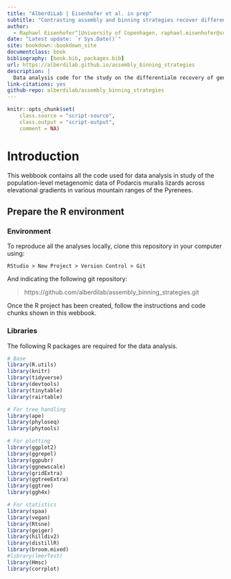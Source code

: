 ```yaml
---
title: "AlberdiLab | Eisenhofer et al. in prep"
subtitle: "Contrasting assembly and binning strategies recover different genome catalogues "
author:
  - Raphael Eisenhofer^[University of Copenhagen, raphael.eisenhofer@sund.ku.dk], Ostaizka Aizpurua^[University of Copenhagen, ostaizka.aizpurua@sund.ku.dk], Antton Alberdi^[University of Copenhagen, antton.alberdi@sund.ku.dk]
date: "Latest update: `r Sys.Date()`"
site: bookdown::bookdown_site
documentclass: book
bibliography: [book.bib, packages.bib]
url: https://alberdilab.github.io/assembly_binning_strategies
description: |
  Data analysis code for the study on the differentialm recovery of genome catalogues depending on assembly and binning strategies.
link-citations: yes
github-repo: alberdilab/assembly_binning_strategies
---
```


```r
knitr::opts_chunk$set(
    class.source = "script-source",
    class.output = "script-output",
    comment = NA)
```

# Introduction

This webbook contains all the code used for data analysis in study of the population-level metagenomic data of Podarcis muralis lizards across elevational gradients in various mountain ranges of the Pyrenees.

## Prepare the R environment

### Environment

To reproduce all the analyses locally, clone this repository in your computer using:

```
RStudio > New Project > Version Control > Git
```

And indicating the following git repository:

> https://github.com/alberdilab/assembly_binning_strategies.git

Once the R project has been created, follow the instructions and code chunks shown in this webbook.

### Libraries

The following R packages are required for the data analysis.

```r
# Base
library(R.utils)
library(knitr)
library(tidyverse)
library(devtools)
library(tinytable)
library(rairtable)

# For tree handling
library(ape)
library(phyloseq)
library(phytools)

# For plotting
library(ggplot2)
library(ggrepel)
library(ggpubr)
library(ggnewscale)
library(gridExtra)
library(ggtreeExtra)
library(ggtree)
library(ggh4x)

# For statistics
library(spaa)
library(vegan)
library(Rtsne)
library(geiger)
library(hilldiv2)
library(distillR)
library(broom.mixed)
#library(lmerTest)
library(Hmsc)
library(corrplot)
```

